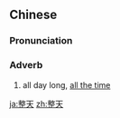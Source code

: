 ==Chinese==
{{zh-forms}}

===Pronunciation===
{{zh-pron
|m=zhěngtiān
|c=zing2 tin1
|cat=adv
}}

===Adverb===
{{zh-adv}}

# all day long, [[all the time]]

[[ja:整天]]
[[zh:整天]]